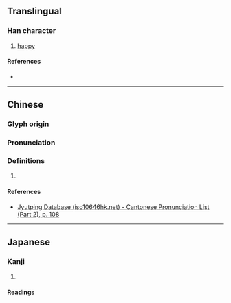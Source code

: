 {{character info/new}}
==Translingual==

===Han character===
{{Han char|rn=61|rad=心|as=07|sn=11|four=80339|canj=OMDP|ids=⿱余心}}

# [[happy]]

====References====
* {{Han ref|kx=0386.290|dkj=10632|dj=0719.020|hdz=42301.060|uh=6086|ud=24710|bh=D553|bd=54611}}

----

==Chinese==
{{zh-forms}}

===Glyph origin===
{{Han etym}}

===Pronunciation===
{{zh-pron
|m=yù
|c=jyu6
|mc=y
|oc=y
|cat=
}}

===Definitions===
{{zh-hanzi}}

# {{rfdef|zh}}

====References====
* [http://www.iso10646hk.net/jp/document/download.jsp Jyutping Database (iso10646hk.net) - Cantonese Pronunciation List (Part 2), p. 108]

----

==Japanese==

===Kanji===
{{ja-kanji|grade=|rs=心07}}

# {{defn|ja|sort=心07}}

====Readings====
{{rfv-pronunciation|ja}}
{{ja-readings
|goon=<!--そ, -->よ
|kanon=<!--しょ, -->よ<!--
|kun=わす-れる
-->}}